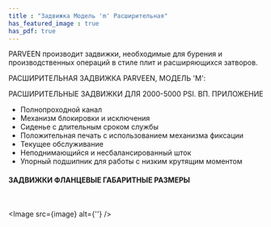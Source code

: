```yaml
---
title : "Задвижка Модель 'm' Расширительная"
has_featured_image : true
has_pdf: true
---
```


PARVEEN производит задвижки, необходимые для бурения и производственных операций в стиле плит и расширяющихся затворов.

РАСШИРИТЕЛЬНАЯ ЗАДВИЖКА PARVEEN, МОДЕЛЬ 'M':

РАСШИРИТЕЛЬНЫЕ ЗАДВИЖКИ ДЛЯ 2000-5000 PSI. ВП. ПРИЛОЖЕНИЕ

*   Полнопроходной канал
*   Механизм блокировки и исключения
*   Сиденье с длительным сроком службы
*   Положительная печать с использованием механизма фиксации
*   Текущее обслуживание
*   Неподнимающийся и несбалансированный шток
*   Упорный подшипник для работы с низким крутящим моментом

#### ЗАДВИЖКИ ФЛАНЦЕВЫЕ ГАБАРИТНЫЕ РАЗМЕРЫ

<br />

<Image src={image} alt={''} />